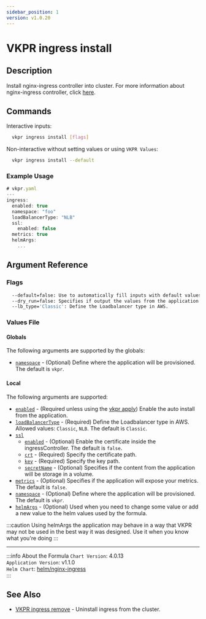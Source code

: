 ```yaml
---
sidebar_position: 1
version: v1.0.20
---
```


# VKPR ingress install

## Description

Install nginx-ingress controller into cluster. For more information about nginx-ingress controller, click [here](https://kubernetes.github.io/ingress-nginx/deploy/).

## Commands

Interactive inputs:

```bash
  vkpr ingress install [flags]
```

Non-interactive without setting values or using `VKPR Values`:

```bash
  vkpr ingress install --default
```

### Example Usage

```jsx title="vkpr ingress install --default"
# vkpr.yaml
---
ingress:
  enabled: true
  namespace: "foo"
  loadBalancerType: "NLB"
  ssl:
    enabled: false
  metrics: true
  helmArgs:
    ...
```

## Argument Reference

### Flags

```sh
  --default=false: Use to automatically fill inputs with default values.
  --dry_run=false: Specifies if output the values from the application.
  --lb_type='Classic': Define the Loadbalancer type in AWS.
```

### Values File

#### Globals

The following arguments are supported by the globals:

- [`namespace`](#argument-reference) - (Optional) Define where the application will be provisioned. The default is `vkpr`.

#### Local

The following arguments are supported:

- [`enabled`](#argument-reference) - (Required unless using the [vkpr apply](/docs/commands/apply)) Enable the auto install from the application.
- [`loadBalancerType`](#argument-reference) - (Required) Define the Loadbalancer type in AWS. Allowed values: `Classic`, `NLB`. The default is `Classic`.
- [`ssl`](#argument-reference)
  - [`enabled`](#argument-reference) - (Optional) Enable the certificate inside the ingressController. The default is `false`.
  - [`crt`](#argument-reference) - (Required) Specify the certificate path.
  - [`key`](#argument-reference) - (Required) Specify the key path.
  - [`secretName`](#argument-reference) - (Optional) Specifies if the content from the application will be storage in a volume.
- [`metrics`](#argument-reference) - (Optional) Specifies if the application will expose your metrics. The default is `false`.
- [`namespace`](#argument-reference) - (Optional) Define where the application will be provisioned. The default is `vkpr`.
- [`helmArgs`](#argument-reference) - (Optional) Used when you need to change some value or add a new value to the helm values used by the formula.

:::caution
Using helmArgs the application may behave in a way that VKPR may not be used in the best way it was designed.
Use it when you know what you're doing
:::

---

:::info About the Formula
`Chart Version`: 4.0.13 <br/>
`Application Version`: v1.1.0 <br/>
`Helm Chart`: [helm/nginx-ingress](https://artifacthub.io/packages/helm/ingress-nginx/ingress-nginx) <br/>
:::

## See Also

- [VKPR ingress remove](/docs/commands/ingress/remove) - Uninstall ingress from the cluster.

